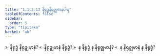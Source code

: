 ```yaml
---
title: "1.1.2.13 နိရုဒ္ဓနိရုဇ္ဈမာနဝါရ"
tableOfContents: false
sidebar:
  order: 5
type: "tipitaka"
basket: "ab"
---
```



<DynamicBreadcrumb />

<Division number="39">

<Paragraph number="162">
»  နိရုဒ္ဓံ နိရုဇ္ဈမာနံ?
</Paragraph>

<Paragraph number="163">
«  နိရုဇ္ဈမာနံ နိရုဒ္ဓံ?
</Paragraph>

<Paragraph number="164">
»  န နိရုဒ္ဓံ န နိရုဇ္ဈမာနံ?
</Paragraph>

<Paragraph number="165">
«  န နိရုဇ္ဈမာနံ န နိရုဒ္ဓံ?
</Paragraph>
</Division>
